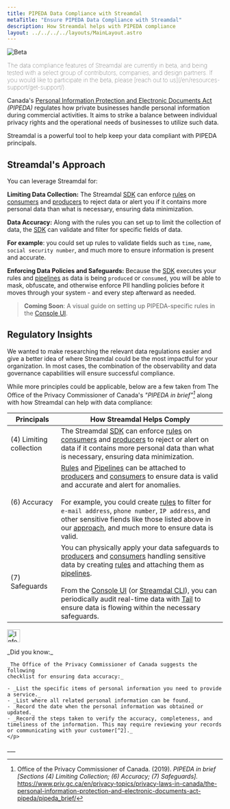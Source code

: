 ```yaml
---
title: PIPEDA Data Compliance with Streamdal
metaTitle: "Ensure PIPEDA Data Compliance with Streamdal"
description: How Streamdal helps with PIPEDA compliance
layout: ../../../../layouts/MainLayout.astro
---
```



<Changes />

<Notification type="checked">
  <img src={beta} alt="Beta" />
  <p style="font-weight: lighter;">The data compliance features of Streamdal 
  are currently in beta, and being tested with a select group of contributors, 
  companies, and design partners. If you would like to participate in the beta, 
  please 
  [reach out to us](/en/resources-support/get-support/).</p>
</Notification>


Canada's <a href="https://www.priv.gc.ca/en/privacy-topics/privacy-laws-in-canada/the-personal-information-protection-and-electronic-documents-act-pipeda/" target="_blank">Personal Information Protection and Electronic Documents Act</a> 
_(PIPEDA)_ regulates how private businesses handle personal information during 
commercial activities. It aims to strike a balance between individual privacy 
rights and the operational needs of businesses to utilize such data.

Streamdal is a powerful tool to help keep your data compliant with PIPEDA 
principals.

## Streamdal's Approach

You can leverage Streamdal for:

**Limiting Data Collection:** The Streamdal [SDK](/en/core-components/sdk/) can enforce <a href="/en/resources-support/glossary/#rule-or-step" class="pkeyword">rules</a> on <a href="/en/resources-support/glossary/#consumer" class="pkeyword">consumers</a> and <a href="/en/resources-support/glossary/#producer" class="pkeyword">producers</a> to reject data or alert you if it contains more personal data than what is necessary, ensuring data minimization.

**Data Accuracy:** Along with the rules you can set up to limit the collection of data, the [SDK](/en/core-components/sdk/) can validate and filter for specific fields of data.

**For example**: you could set up rules to validate fields such as `time`, `name`,  `social security number`, and much more to ensure information is present and accurate. 

**Enforcing Data Policies and Safeguards:** Because the [SDK](/en/core-components/sdk/) executes your rules and <a href="/en/resources-support/glossary/#pipeline-or-ruleset" class="pkeyword">pipelines</a> as data is being `produced` or `consumed`, you will be able to mask, obfuscate, and otherwise enforce PII handling policies before it moves through your system - and every step afterward as needed.   

> **Coming Soon**: A visual guide on setting up PIPEDA-specific rules in the 
[Console UI](/en/core-components/console-ui/).

## Regulatory Insights

We wanted to make researching the relevant data regulations easier and give a 
better idea of where Streamdal could be the most impactful for your 
organization. In most cases, the combination of the observability and data 
governance capabilities will ensure successful compliance. 

While more principles could be applicable, below are a few taken from 
The Office of the Privacy Commissioner of Canada's _"PIPEDA in brief"[^1]_ 
along with how Streamdal can help with data compliance:

| Principals | How Streamdal Helps Comply |
|-|-|
| (4) Limiting collection | The Streamdal [SDK](/en/core-components/sdk/) can enforce [rules](/en/resources-support/glossary/#rule-or-step) on [consumers](/en/resources-support/glossary/#consumer) and [producers](/en/resources-support/glossary/#producer) to reject or alert on data if it contains more personal data than what is necessary, ensuring data minimization.|
| (6) Accuracy | [Rules](/en/resources-support/glossary/#rule-or-step) and [Pipelines](/en/resources-support/glossary/#pipeline-or-ruleset) can be attached to [producers](/en/resources-support/glossary/#producer) and [consumers](/en/resources-support/glossary/#consumer) to ensure data is valid and accurate and alert for anomalies. <br /><br />For example, you could create [rules](/en/resources-support/glossary/#rule-or-step) to filter for `e-mail address`, `phone number`, `IP address`, and other sensitive fiends like those listed above in our [approach](/en/data-governance/compliance/pipeda#streamdals-approach), and much more to ensure data is valid. |
| (7) Safeguards | You can physically apply your data safeguards to [producers](/en/resources-support/glossary/#producer) and [consumers](/en/resources-support/glossary/#consumer) handling sensitive data by creating [rules](/en/resources-support/glossary/#rule-or-step) and attaching them as [pipelines](/en/resources-support/glossary/#pipeline-or-ruleset). <br /><br />From the [Console UI](/en/core-components/console-ui/) (or [Streamdal CLI](/en/guides/tail/#cli)), you can periodically audit real-time data with [Tail](/en/guides/tail/) to ensure data is flowing within the necessary safeguards. |


<Notification type="information">
  <img src={info} alt="Information" width="30px" height="30px" />
  <div class="prose-md prose-p:my-2 prose-a:text-purple-dark prose-a:underline">
    <p>
    _Did you know:_ 
    
    _The Office of the Privacy Commissioner of Canada suggests the following 
    checklist for ensuring data accuracy:_
    
    - _List the specific items of personal information you need to provide a service._
    - _List where all related personal information can be found._
    - _Record the date when the personal information was obtained or updated._
    - _Record the steps taken to verify the accuracy, completeness, and timeliness of the information. This may require reviewing your records or communicating with your customer[^2]._ 
    </p>
  </div>
</Notification>
___

[^1]: Office of the Privacy Commissioner of Canada. (2019). _PIPEDA in brief [Sections (4) Limiting Collection; (6) Accuracy; (7) Safeguards]._ https://www.priv.gc.ca/en/privacy-topics/privacy-laws-in-canada/the-personal-information-protection-and-electronic-documents-act-pipeda/pipeda_brief/
[^2]: Office of the Privacy Commissioner of Canada. (2021). _PIPEDA Fair Information Principle 6 – Accuracy: Tips._ https://www.priv.gc.ca/en/privacy-topics/privacy-laws-in-canada/the-personal-information-protection-and-electronic-documents-act-pipeda/p_principle/principles/p_accuracy/